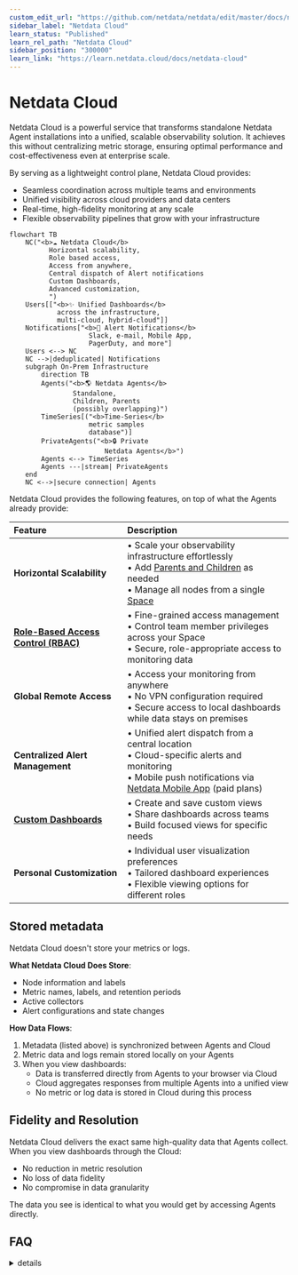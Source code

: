 ```yaml
---
custom_edit_url: "https://github.com/netdata/netdata/edit/master/docs/netdata-cloud/README.md"
sidebar_label: "Netdata Cloud"
learn_status: "Published"
learn_rel_path: "Netdata Cloud"
sidebar_position: "300000"
learn_link: "https://learn.netdata.cloud/docs/netdata-cloud"
---
```


# Netdata Cloud

Netdata Cloud is a powerful service that transforms standalone Netdata Agent installations into a unified, scalable observability solution. It achieves this without centralizing metric storage, ensuring optimal performance and cost-effectiveness even at enterprise scale.

By serving as a lightweight control plane, Netdata Cloud provides:

- Seamless coordination across multiple teams and environments
- Unified visibility across cloud providers and data centers
- Real-time, high-fidelity monitoring at any scale
- Flexible observability pipelines that grow with your infrastructure

```mermaid
flowchart TB
    NC("<b>☁️ Netdata Cloud</b>
          Horizontal scalability,
          Role based access,
          Access from anywhere,
          Central dispatch of Alert notifications
          Custom Dashboards,
          Advanced customization,
          ")
    Users[["<b>✨ Unified Dashboards</b>
            across the infrastructure,
            multi-cloud, hybrid-cloud"]]
    Notifications["<b>🔔 Alert Notifications</b>
                    Slack, e-mail, Mobile App,
                    PagerDuty, and more"]
    Users <--> NC
    NC -->|deduplicated| Notifications
    subgraph On-Prem Infrastructure
        direction TB
        Agents("<b>🌎 Netdata Agents</b>
                Standalone,
                Children, Parents
                (possibly overlapping)")
        TimeSeries[("<b>Time-Series</b>
                    metric samples
                    database")]
        PrivateAgents("<b>🔒 Private
                        Netdata Agents</b>")
        Agents <--> TimeSeries
        Agents ---|stream| PrivateAgents
    end
    NC <-->|secure connection| Agents
```

Netdata Cloud provides the following features, on top of what the Agents already provide:

| Feature                                                                                                                 | Description                                                                                                                                                                                                                                                                      |
|:------------------------------------------------------------------------------------------------------------------------|:---------------------------------------------------------------------------------------------------------------------------------------------------------------------------------------------------------------------------------------------------------------------------------|
| **Horizontal Scalability**                                                                                              | • Scale your observability infrastructure effortlessly<br/>• Add [Parents and Children](/docs/observability-centralization-points/README.md) as needed<br/>• Manage all nodes from a single [Space](/docs/netdata-cloud/organize-your-infrastructure-invite-your-team.md#spaces) |
| [**Role-Based Access Control (RBAC)**](/docs/netdata-cloud/authentication-and-authorization/role-based-access-model.md) | • Fine-grained access management<br/>• Control team member privileges across your Space<br/>• Secure, role-appropriate access to monitoring data                                                                                                                                 |
| **Global Remote Access**                                                                                                | • Access your monitoring from anywhere<br/>• No VPN configuration required<br/>• Secure access to local dashboards while data stays on premises                                                                                                                                  |
| **Centralized Alert Management**                                                                                        | • Unified alert dispatch from a central location<br/>• Cloud-specific alerts and monitoring<br/>• Mobile push notifications via [Netdata Mobile App](/integrations/cloud-notifications/integrations/netdata_mobile_app.md) (paid plans)                                          |
| [**Custom Dashboards**](/docs/dashboards-and-charts/dashboards-tab.md)                                                  | • Create and save custom views<br/>• Share dashboards across teams<br/>• Build focused views for specific needs                                                                                                                                                                  |
| **Personal Customization**                                                                                              | • Individual user visualization preferences<br/>• Tailored dashboard experiences<br/>• Flexible viewing options for different roles                                                                                                                                              |

## Stored metadata

Netdata Cloud doesn't store your metrics or logs.

**What Netdata Cloud Does Store**:

- Node information and labels
- Metric names, labels, and retention periods
- Active collectors
- Alert configurations and state changes

**How Data Flows**:

1. Metadata (listed above) is synchronized between Agents and Cloud
2. Metric data and logs remain stored locally on your Agents
3. When you view dashboards:
    - Data is transferred directly from Agents to your browser via Cloud
    - Cloud aggregates responses from multiple Agents into a unified view
    - No metric or log data is stored in Cloud during this process

## Fidelity and Resolution

Netdata Cloud delivers the exact same high-quality data that Agents collect. When you view dashboards through the Cloud:

- No reduction in metric resolution
- No loss of data fidelity
- No compromise in data granularity

The data you see is identical to what you would get by accessing Agents directly.

## FAQ

<details><summary>details</summary>

### Does the Cloud require Observability Centralization Points?

No. Any or all Agents can be connected directly to the Cloud.

We recommend creating [Observability Centralization Points](/docs/observability-centralization-points/README.md), as required for operational efficiency (ephemeral nodes, teams or services isolation, central control of alerts, production systems performance), security policies (internet isolation), or cost optimization (use existing capacities before allocating new ones).

### When I have Parents, do I need to connect the Children to the Cloud too?

No, it is not necessary, but it provides high availability.

When Parents are connected to the Cloud, all their Children are available via them.

When multiple Parents store data from the same Children (in clusters or multi-level hierarchies), the Cloud queries each unique node once through a single available Parent.

The Cloud prefers:

- The most distant (from the Child) Parent that is available when doing metrics visualization queries (since usually these Parents have been added for this purpose).

- The closest (to the Child) Parent available for [Top Monitoring](/docs/top-monitoring-netdata-functions.md). The streaming protocol of Parents and Children is able to forward such requests to the leaf child, via the Parents, to respond with live and accurate data.

Children may be connected to the Cloud for high-availability, in cases where their Parents become unreachable.

</details>
